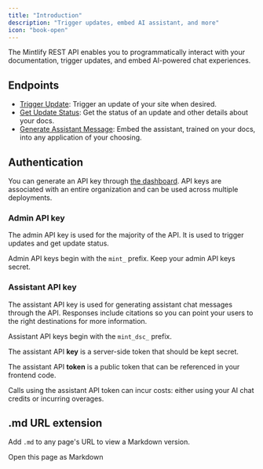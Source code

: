 ```yaml
---
title: "Introduction"
description: "Trigger updates, embed AI assistant, and more"
icon: "book-open"
---
```


The Mintlify REST API enables you to programmatically interact with your documentation, trigger updates, and embed AI-powered chat experiences.

## Endpoints

- [Trigger Update](/api-reference/update/trigger): Trigger an update of your site when desired.
- [Get Update Status](/api-reference/update/status): Get the status of an update and other details about your docs.
- [Generate Assistant Message](/api-reference/chat/create-assistant-message): Embed the assistant, trained on your docs, into any application of your choosing.

## Authentication

You can generate an API key through [the dashboard](https://dashboard.mintlify.com/settings/organization/api-keys). API keys are associated with an entire organization and can be used across multiple deployments.

### Admin API key

The admin API key is used for the majority of the API. It is used to trigger updates and get update status.

Admin API keys begin with the `mint_` prefix. Keep your admin API keys secret.

### Assistant API key

The assistant API key is used for generating assistant chat messages through the API. Responses include citations so you can point your users to the right destinations for more information.

Assistant API keys begin with the `mint_dsc_` prefix.

The assistant API **key** is a server-side token that should be kept secret.

The assistant API **token** is a public token that can be referenced in your frontend code.

<Note>
  Calls using the assistant API token can incur costs: either using your AI chat credits or incurring overages.
</Note>

## .md URL extension

Add `.md` to any page's URL to view a Markdown version.

<PreviewButton href="https://mintlify.com/docs/ai/markdown-export.md">Open this page as Markdown</PreviewButton>
